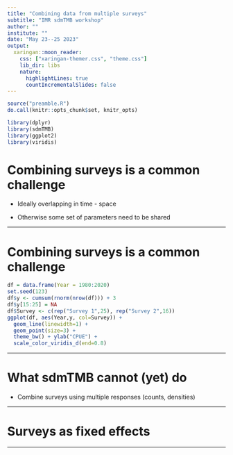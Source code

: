 ```yaml
---
title: "Combining data from multiple surveys"
subtitle: "IMR sdmTMB workshop"
author: ""
institute: ""
date: "May 23--25 2023"
output:
  xaringan::moon_reader:
    css: ["xaringan-themer.css", "theme.css"]
    lib_dir: libs
    nature:
      highlightLines: true
      countIncrementalSlides: false
---
```


<!-- Build with: xaringan::inf_mr() -->

```r
source("preamble.R")
do.call(knitr::opts_chunk$set, knitr_opts)
```

```r
library(dplyr)
library(sdmTMB)
library(ggplot2)
library(viridis)
```

# Combining surveys is a common challenge

* Ideally overlapping in time - space

* Otherwise some set of parameters need to be shared

---

# Combining surveys is a common challenge

```r
df = data.frame(Year = 1980:2020)
set.seed(123)
df$y <- cumsum(rnorm(nrow(df))) + 3
df$y[15:25] = NA
df$Survey <- c(rep("Survey 1",25), rep("Survey 2",16))
ggplot(df, aes(Year,y, col=Survey)) + 
  geom_line(linewidth=1) + 
  geom_point(size=3) + 
  theme_bw() + ylab("CPUE") + 
  scale_color_viridis_d(end=0.8)
```

---

# What sdmTMB cannot (yet) do

* Combine surveys using multiple responses (counts, densities)

--- 

# Surveys as fixed effects



---



